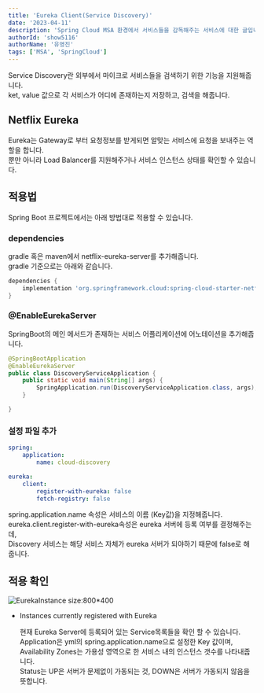 ```yaml
---
title: 'Eureka Client(Service Discovery)'
date: '2023-04-11'
description: 'Spring Cloud MSA 환경에서 서비스들을 감독해주는 서비스에 대한 글입니다.'
authorId: 'show5116'
authorName: '유영진'
tags: ['MSA', 'SpringCloud']
---
```


Service Discovery란 외부에서 마이크로 서비스들을 검색하기 위한 기능을 지원해줍니다.<br/>
ket, value 값으로 각 서비스가 어디에 존재하는지 저장하고, 검색을 해줍니다.

## Netflix Eureka

Eureka는 Gateway로 부터 요청정보를 받게되면 알맞는 서비스에 요청을 보내주는 역할을 합니다.<br/>
뿐만 아니라 Load Balancer를 지원해주거나 서비스 인스턴스 상태를 확인할 수 있습니다.

## 적용법

Spring Boot 프로젝트에서는 아래 방법대로 적용할 수 있습니다.

### dependencies

gradle 혹은 maven에서 netflix-eureka-server를 추가해줍니다.<br/>
gradle 기준으로는 아래와 같습니다.

```groovy
dependencies {
	implementation 'org.springframework.cloud:spring-cloud-starter-netflix-eureka-server'
}
```

### @EnableEurekaServer

SpringBoot의 메인 메서드가 존재하는 서비스 어플리케이션에 어노테이션을 추가해줍니다.

```java
@SpringBootApplication
@EnableEurekaServer
public class DiscoveryServiceApplication {
	public static void main(String[] args) {
		SpringApplication.run(DiscoveryServiceApplication.class, args);
	}

}
```

### 설정 파일 추가

```yml
spring:
	application:
		name: cloud-discovery

eureka:
	client:
		register-with-eureka: false
		fetch-registry: false
```

spring.application.name 속성은 서비스의 이름 (Key값)을 지정해줍니다.<br/>
eureka.client.register-with-eureka속성은 eureka 서버에 등록 여부를 결정해주는데,<br/>
Discovery 서비스는 해당 서비스 자체가 eureka 서버가 되야하기 때문에 false로 해줍니다.

## 적용 확인

![EurekaInstance size:800*400](/back-end/eurekaInstance.png)

-	Instances currently registered with Eureka

	현재 Eureka Server에 등록되어 있는 Service목록들을 확인 할 수 있습니다.<br/>
	Application은 yml의 spring.application.name으로 설정한 Key 값이며,<br/>
	Availability Zones는 가용성 영역으로 한 서비스 내의 인스턴스 갯수를 나타내줍니다.<br/>
	Status는 UP은 서버가 문제없이 가동되는 것, DOWN은 서버가 가동되지 않음을 뜻합니다.
